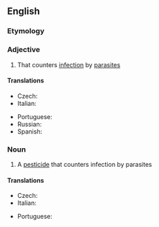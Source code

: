 ==English==

===Etymology===
{{prefix|en|anti|parasitic}}

===Adjective===
{{en-adj}}

# {{lb|en|medicine}} That counters [[infection]] by [[parasite]]s

====Translations====
{{trans-top|that counters parasites}}
* Czech: {{t|cs|antiparazitický}}
* Italian: {{t+|it|antiparassitario}}
{{trans-mid}}
* Portuguese: {{t|pt|antiparasitário}}
* Russian: {{t+|ru|противопаразита́рный}}
* Spanish: {{t+|es|antiparasitario}}
{{trans-bottom}}

===Noun===
{{wikipedia}}
{{en-noun}}

# {{lb|en|medicine}} A [[pesticide]] that counters infection by parasites

====Translations====
{{trans-top|pesticide}}
* Czech: {{t|cs|antiparazitikum|n}}
* Italian: {{t+|it|antiparassitario|m}}
{{trans-mid}}
* Portuguese: {{t|pt|antiparasitário|m}}
{{trans-bottom}}